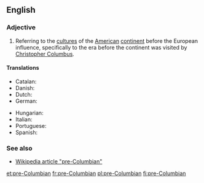 ==English==

===Adjective===
{{en-adj|-|head=[[pre-]][[Columbian]]}}

# Referring to the [[culture]]s of the [[American]] [[continent]] before the European influence, specifically to the era before the continent was visited by [[w:Christopher Columbus|Christopher Columbus]].

====Translations====
{{trans-top|before Christopher Columbus}}
* Catalan: {{t|ca|precolombí}}
* Danish: {{t|da|præ-columbiansk}}
* Dutch: {{t|nl|precolumbiaans}}
* German: {{t+|de|präkolumbisch}}
{{trans-mid}}
* Hungarian: {{t|hu|prekolumbiánus}}
* Italian: {{t|it|precolombiano}}
* Portuguese: {{t|pt|pré-colombiano|m}}
* Spanish: {{t|es|precolombino}}
{{trans-bottom}}

===See also===
* [[w:pre-Columbian|Wikipedia article "pre-Columbian"]]

[[et:pre-Columbian]]
[[fr:pre-Columbian]]
[[pl:pre-Columbian]]
[[fi:pre-Columbian]]
